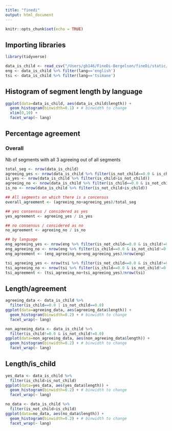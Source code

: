 ```yaml
---
title: "finedi"
output: html_document
---
```


```r
knitr::opts_chunk$set(echo = TRUE)
```

## Importing libraries

```r
library(tidyverse)
```

```r
data_is_child <- read_csv("/Users/gb146/FineDi-Bergelson/fineDi/static/is_child.csv")
eng <- data_is_child %>% filter(lang=='english')
tsi <- data_is_child %>% filter(lang=='tsimane')
```

## Histogram of segment length by language


```r
ggplot(data=data_is_child, aes(data_is_child$length)) +
  geom_histogram(binwidth=0.1) + # binwidth to change
  xlim(0,10) +
  facet_wrap(~ lang)
```

## Percentage agreement

### Overall

Nb of segments with all 3 agreeing out of all segments
```r
total_seg <- nrow(data_is_child)
agreeing_yes <- nrow(data_is_child %>% filter(is_not_child==0.0 & is_child!=0.0))
is_yes <- nrow(data_is_child %>% filter(is_child>is_not_child))
agreeing_no <- nrow(data_is_child %>% filter(is_child==0.0 & is_not_child!=0.0))
is_no <- nrow(data_is_child %>% filter(is_not_child>is_child))

## All segments on which there is a concensus
overall_agreement <- (agreeing_no+agreeing_yes)/total_seg

## yes consensus / considered as yes
yes_agreement <- agreeing_yes / is_yes

## no consensus / considered as no
no_agreement <- agreeing_no / is_no

## by language
eng_agreeing_yes <- nrow(eng %>% filter(is_not_child==0.0 & is_child!=0.0))
eng_agreeing_no <- nrow(eng %>% filter(is_child==0.0 & is_not_child!=0.0))
eng_agreement <- (eng_agreeing_no+eng_agreeing_yes)/nrow(eng)

tsi_agreeing_yes <- nrow(tsi %>% filter(is_not_child==0.0 & is_child!=0.0))
tsi_agreeing_no <- nrow(tsi %>% filter(is_child==0.0 & is_not_child!=0.0))
tsi_agreement <- (tsi_agreeing_no+tsi_agreeing_yes)/nrow(tsi)

```


## Length/agreement

```r
agreeing_data <- data_is_child %>% 
  filter(is_child==0.0 | is_not_child==0.0)
ggplot(data=agreeing_data, aes(agreeing_data$length)) +
  geom_histogram(binwidth=0.2) + # binwidth to change
  facet_wrap(~ lang)

non_agreeing_data <- data_is_child %>% 
  filter(is_child!=0.0 & is_not_child!=0.0)
ggplot(data=non_agreeing_data, aes(non_agreeing_data$length)) +
  geom_histogram(binwidth=0.2) + # binwidth to change
  facet_wrap(~ lang)

```

## Length/is_child

```r
yes_data <- data_is_child %>% 
  filter(is_child>is_not_child)
ggplot(data=yes_data, aes(yes_data$length)) +
  geom_histogram(binwidth=0.2) + # binwidth to change
  facet_wrap(~ lang)

no_data <- data_is_child %>% 
  filter(is_not_child>is_child)
ggplot(data=no_data, aes(no_data$length)) +
  geom_histogram(binwidth=0.2) + # binwidth to change
  facet_wrap(~ lang)
```
